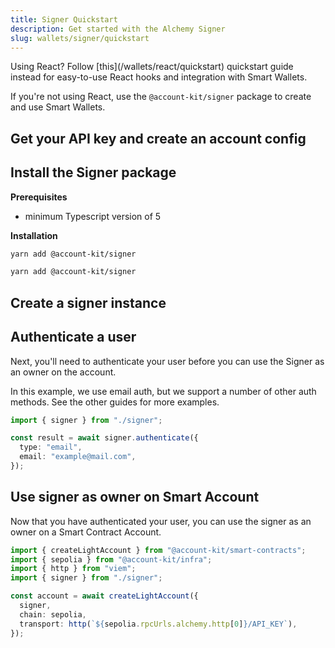 ```yaml
---
title: Signer Quickstart
description: Get started with the Alchemy Signer
slug: wallets/signer/quickstart
---
```


<Tip>
  Using React? Follow [this](/wallets/react/quickstart) quickstart guide instead
  for easy-to-use React hooks and integration with Smart Wallets.
</Tip>

If you're not using React, use the `@account-kit/signer` package to create and use Smart Wallets.

## Get your API key and create an account config

<Markdown src="../../shared/get-api-key.mdx" />

## Install the Signer package

**Prerequisites**

- minimum Typescript version of 5

**Installation**

<CodeBlocks>

```bash yarn
yarn add @account-kit/signer
```

```bash npm
yarn add @account-kit/signer
```

</CodeBlocks>

## Create a signer instance

<Markdown src="../../shared/signer/signer.mdx" />

## Authenticate a user

Next, you'll need to authenticate your user before you can use the Signer as an owner on the account.

<Tip>
  In this example, we use email auth, but we support a number of other auth
  methods. See the other guides for more examples.
</Tip>

<CodeBlocks>

```ts example.ts
import { signer } from "./signer";

const result = await signer.authenticate({
  type: "email",
  email: "example@mail.com",
});
```

<Markdown src="../../shared/signer/signer.mdx" />

</CodeBlocks>

## Use signer as owner on Smart Account

Now that you have authenticated your user, you can use the signer as an owner on a Smart Contract Account.

<CodeBlocks>

```ts example.ts
import { createLightAccount } from "@account-kit/smart-contracts";
import { sepolia } from "@account-kit/infra";
import { http } from "viem";
import { signer } from "./signer";

const account = await createLightAccount({
  signer,
  chain: sepolia,
  transport: http(`${sepolia.rpcUrls.alchemy.http[0]}/API_KEY`),
});
```

<Markdown src="../../shared/signer/signer.mdx" />

</CodeBlocks>
